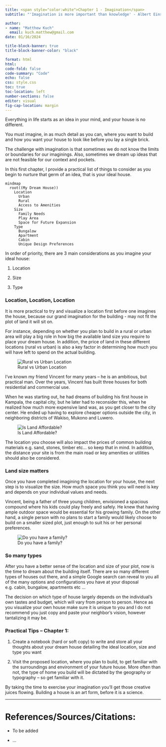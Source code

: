 ```yaml
---
title: <span style="color:white">Chapter 1 - Imagination</span>
subtitle: "'Imagination is more important than knowledge' - Albert Einstein"

author: 
- name: "Matthew Kuch"
  email: kuch.matthew@gmail.com
date: 01/16/2024

title-block-banner: true
title-block-banner-color: "black"

format: html
html:
code-fold: false
code-summary: "Code"
echo: false
css: style.css
toc: true
toc-location: left
number-sections: false
editor: visual
fig-cap-location: margin
---
```


Everything in life starts as an idea in your mind, and your house is no different.

You must imagine, in as much detail as you can, where you want to build and how you want your house to look like before you lay a single brick.

The challenge with imagination is that sometimes we do not know the limits or boundaries for our imaginings. Also, sometimes we dream up ideas that are not feasible for our context and pockets.

In this first chapter, I provide a practical list of things to consider as you begin to nurture that germ of an idea, that is your ideal house.

```mermaid

mindmap
  root((My Dream House))
    Location
      Urban
      Rural
      Access to Amenities
    Size
      Family Needs
      Play Area
      Space for Future Expansion
    Type
      Bungalow
      Apartment
      Cabin
      Unique Design Preferences

```

In order of priority, there are 3 main considerations as you imagine your ideal house:

1.  Location

2.  Size

3.  Type

### Location, Location, Location

It is more practical to try and visualize a location first before one imagines the house, because our grand imagination for the building - may not fit the plot of land it will sit on.

For instance, depending on whether you plan to build in a rural or urban area will play a big role in how big the available land size you require to place your dream house. In addition, the price of land in these different locations (rural vs urban) is also a key factor in determining how much you will have left to spend on the actual building.

![Rural vs Urban Location](assets/Quadchart_land.png)

I’ve known my friend Vincent for many years – he is an ambitious, but practical man. Over the years, Vincent has built three houses for both residential and commercial use.

When he was starting out, he had dreams of building his first house in Kampala, the capital city, but he later had to reconsider this, when he realized how much more expensive land was, as you get closer to the city center. He ended up having to explore cheaper options outside the city, in neighboring districts of Wakiso, Mukono and Luwero.

![Is Land Affordable?](assets/FlowChart_IsLandAffordable.png)

The location you choose will also impact the prices of common building materials e.g. sand, stones, timber etc… so keep that in mind. In addition, the distance your site is from the main road or key amenities or utilities should also be considered.

### Land size matters

Once you have completed imagining the location for your house, the next step is to visualize the size. How much space you think you will need is key and depends on your individual values and needs.

Vincent, being a father of three young children, envisioned a spacious compound where his kids could play freely and safely. He knew that having ample outdoor space would be essential for his growing family. On the other hand, a single person with no plans to start a family would likely choose to build on a smaller sized plot, just enough to suit his or her personal preferences.

![Do you have a family?](assets/DoYouHaveFamily_FlowChart.excalidraw.png)

### So many types

After you have a better sense of the location and size of your plot, now is the time to dream about the building itself. There are so many different types of houses out there, and a simple Google search can reveal to you all of the many options and configurations you have at your disposal e.g. cabin, bungalow, apartments etc …

The decision on which type of house largely depends on the individual’s own tastes and budget, which will vary from person to person. Hence as you visualize your own house make sure it is unique to you and I do not recommend you just copy and paste your neighbor’s vision, however tantalizing it may be.

### Practical Tips – Chapter 1:

1.  Create a notebook (hard or soft copy) to write and store all your thoughts about your dream house detailing the ideal location, size and type you want

2.  Visit the proposed location, where you plan to build, to get familiar with the surroundings and environment of your future house. More often than not, the type of home you build will be dictated by the geography or typography – so get familiar with it.

By taking the time to exercise your imagination you’ll get those creative juices flowing. Building a house is an art form, before it is a science.

------------------------------------------------------------------------

# References/Sources/Citations:

-   To be added

-   ...
